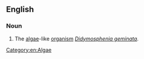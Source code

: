 ==English==

===Noun===
{{en-noun|-}}

# {{lb|en|slang}} The [[algae]]-like [[organism]] ''[[Didymosphenia geminata]]''.

[[Category:en:Algae]]